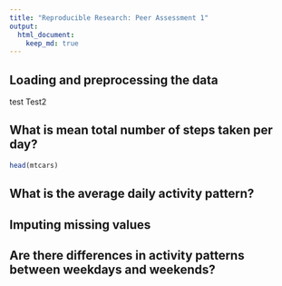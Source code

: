```yaml
---
title: "Reproducible Research: Peer Assessment 1"
output: 
  html_document:
    keep_md: true
---
```



## Loading and preprocessing the data

test
Test2

## What is mean total number of steps taken per day?
```r
head(mtcars)
```



## What is the average daily activity pattern?



## Imputing missing values



## Are there differences in activity patterns between weekdays and weekends?
